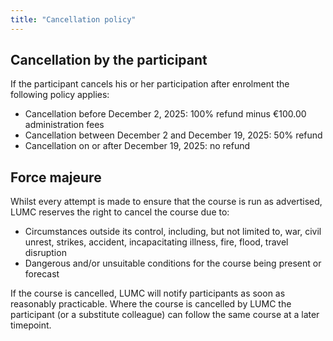 ```yaml
---
title: "Cancellation policy"
---
```


## Cancellation by the participant

If the participant cancels his or her participation after enrolment the following policy applies:

- Cancellation before December 2, 2025: 100% refund minus &euro;100.00 administration fees
- Cancellation between December 2 and December 19, 2025: 50% refund
- Cancellation on or after December 19, 2025: no refund

## Force majeure

Whilst every attempt is made to ensure that the course is run as advertised, LUMC reserves the right to cancel the course due to:

- Circumstances outside its control, including, but not limited to, war, civil unrest, strikes, accident, incapacitating illness, fire, flood, travel disruption
- Dangerous and/or unsuitable conditions for the course being present or forecast

If the course is cancelled, LUMC will notify participants as soon as reasonably practicable. Where the course is cancelled by LUMC the participant (or a substitute colleague) can follow the same course at a later timepoint.
